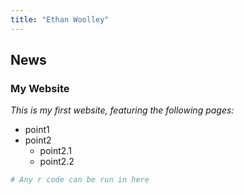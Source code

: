 ```yaml
---
title: "Ethan Woolley"
---
```


## News

### My Website

*This is my first website, featuring the following pages:*

- point1
- point2
  - point2.1
  - point2.2
  
```r
# Any r code can be run in here
```

